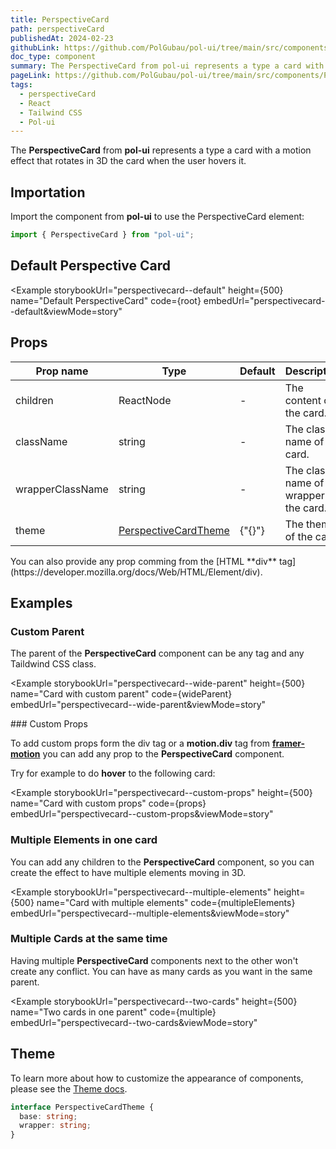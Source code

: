 ```yaml
---
title: PerspectiveCard
path: perspectiveCard
publishedAt: 2024-02-23
githubLink: https://github.com/PolGubau/pol-ui/tree/main/src/components/PerspectiveCard
doc_type: component
summary: The PerspectiveCard from pol-ui represents a type a card with a motion effect that rotates in 3D the card when the user hovers it.
pageLink: https://github.com/PolGubau/pol-ui/tree/main/src/components/PerspectiveCard
tags:
  - perspectiveCard
  - React
  - Tailwind CSS
  - Pol-ui
---
```







The **PerspectiveCard** from **pol-ui** represents a type a card with a motion effect that rotates in 3D the card when the user hovers it.

## Importation

Import the component from **pol-ui** to use the PerspectiveCard element:

```jsx
import { PerspectiveCard } from "pol-ui";
```

## Default Perspective Card

<Example
  storybookUrl="perspectivecard--default"
  height={500}
  name="Default PerspectiveCard"
  code={root}
  embedUrl="perspectivecard--default&viewMode=story"
>
  <RootCode />
</Example>

## Props

| Prop name        | Type                           | Default | Description                                |
| ---------------- | ------------------------------ | ------- | ------------------------------------------ |
| children         | ReactNode                      | -       | The content of the card.                   |
| className        | string                         | -       | The class name of the card.                |
| wrapperClassName | string                         | -       | The class name of the wrapper of the card. |
| theme            | [PerspectiveCardTheme](#theme) | {"{}"}  | The theme of the card.                     |

<Callout emoji="💡">
  You can also provide any prop comming from the [HTML **div**
  tag](https://developer.mozilla.org/docs/Web/HTML/Element/div).
</Callout>

## Examples

### Custom Parent

The parent of the **PerspectiveCard** component can be any tag and any Taildwind CSS class.

<Example
  storybookUrl="perspectivecard--wide-parent"
  height={500}
  name="Card with custom parent"
  code={wideParent}
  embedUrl="perspectivecard--wide-parent&viewMode=story"
>
  <WideParentCode />
</Example>
### Custom Props

To add custom props form the div tag or a **motion.div** tag from
[**framer-motion**](https://www.framer.com/motion/) you can add any prop to the **PerspectiveCard** component.

Try for example to do **hover** to the following card:

<Example
  storybookUrl="perspectivecard--custom-props"
  height={500}
  name="Card with custom props"
  code={props}
  embedUrl="perspectivecard--custom-props&viewMode=story"
>
  <PropsCode />
</Example>

### Multiple Elements in one card

You can add any children to the **PerspectiveCard** component, so you can create the effect to have multiple elements moving in 3D.

<Example
  storybookUrl="perspectivecard--multiple-elements"
  height={500}
  name="Card with multiple elements"
  code={multipleElements}
  embedUrl="perspectivecard--multiple-elements&viewMode=story"
>
  <MultipleElementsCode />
</Example>

### Multiple Cards at the same time

Having multiple **PerspectiveCard** components next to the other won't create any conflict. You can have as many cards as you want in the same parent.

<Example
  storybookUrl="perspectivecard--two-cards"
  height={500}
  name="Two cards in one parent"
  code={multiple}
  embedUrl="perspectivecard--two-cards&viewMode=story"
>
  <MultipleCode />
</Example>

## Theme

To learn more about how to customize the appearance of components, please see the [Theme docs](/docs/theming).

```ts
interface PerspectiveCardTheme {
  base: string;
  wrapper: string;
}
```

